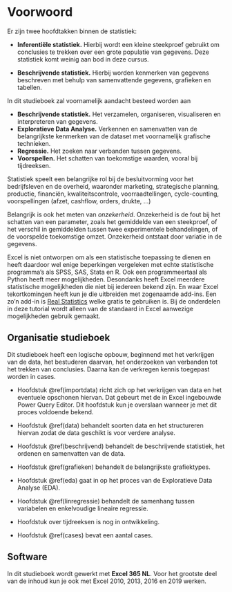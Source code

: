 # Voorwoord {.unnumbered}

Er zijn twee hoofdtakken binnen de statistiek:

-   **Inferentiële statistiek.** Hierbij wordt een kleine steekproef gebruikt om conclusies te trekken over een grote populatie van gegevens. Deze statistiek komt weinig aan bod in deze cursus.

-   **Beschrijvende statistiek.** Hierbij worden kenmerken van gegevens beschreven met behulp van samenvattende gegevens, grafieken en tabellen.

In dit studieboek zal voornamelijk aandacht besteed worden aan

-   **Beschrijvende statistiek.** Het verzamelen, organiseren, visualiseren en interpreteren van gegevens.
-   **Exploratieve Data Analyse.** Verkennen en samenvatten van de belangrijkste kenmerken van de dataset met voornamelijk grafische technieken.
-   **Regressie.** Het zoeken naar verbanden tussen gegevens.
-   **Voorspellen.** Het schatten van toekomstige waarden, vooral bij tijdreeksen.

Statistiek speelt een belangrijke rol bij de besluitvorming voor het bedrijfsleven en de overheid, waaronder marketing, strategische planning, productie, financiën, kwaliteitscontrole, voorraadtellingen, cycle-counting, voorspellingen (afzet, cashflow, orders, drukte, ...)

Belangrijk is ook het meten van *onzekerheid*. Onzekerheid is de fout bij het schatten van een parameter, zoals het gemiddelde van een steekproef, of het verschil in gemiddelden tussen twee experimentele behandelingen, of de voorspelde toekomstige omzet. Onzekerheid ontstaat door variatie in de gegevens.

Excel is niet ontworpen om als een statistische toepassing te dienen en heeft daardoor wel enige beperkingen vergeleken met echte statistische programma's als SPSS, SAS, Stata en R. Ook een programmeertaal als Python heeft meer mogelijkheden. Desondanks heeft Excel meerdere statistische mogelijkheden die niet bij iedereen bekend zijn. En waar Excel tekortkomingen heeft kun je die uitbreiden met zogenaamde add-ins. Een zo'n add-in is [Real Statistics](http://www.real-statistics.com/) welke gratis te gebruiken is. Bij de onderdelen in deze tutorial wordt alleen van de standaard in Excel aanwezige mogelijkheden gebruik gemaakt.

## Organisatie studieboek {.unnumbered}

Dit studieboek heeft een logische opbouw, beginnend met het verkrijgen van de data, het bestuderen daarvan, het onderzoeken van verbanden tot het trekken van conclusies. Daarna kan de verkregen kennis toegepast worden in cases.

+ Hoofdstuk \@ref(importdata) richt zich op het verkrijgen van data en het eventuele opschonen hiervan. Dat gebeurt met de in Excel ingebouwde Power Query Editor. Dit hoofdstuk kun je overslaan wanneer je met dit proces voldoende bekend.

+ Hoofdstuk \@ref(data) behandelt soorten data en het structureren hiervan zodat de data geschikt is voor verdere analyse.

+ Hoofdstuk \@ref(beschrijvend) behandelt de beschrijvende statistiek, het ordenen en samenvatten van de data.

+ Hoofdstuk \@ref(grafieken) behandelt de belangrijkste grafiektypes.

+ Hoofdstuk \@ref(eda) gaat in op het proces van de Exploratieve Data Analyse (EDA).

+ Hoofdstuk \@ref(linregressie) behandelt de samenhang tussen variabelen en enkelvoudige lineaire regressie.

+ Hoofdstuk over tijdreeksen is nog in ontwikkeling.

+ Hoofdstuk \@ref(cases) bevat een aantal cases.

## Software {.unnumbered}

In dit studieboek wordt gewerkt met **Excel 365 NL**. Voor het grootste deel van de inhoud kun je ook met Excel 2010, 2013, 2016 en 2019 werken.
